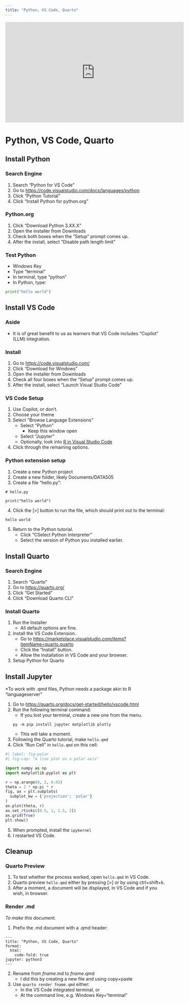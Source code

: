 ```yaml
---
title: "Python, VS Code, Quarto"
---
```


<iframe width="560" height="315" src="https://www.youtube.com/embed/ExpLC4r4H9M?si=MLYwcLljQ4oYeQlN" title="YouTube video player" frameborder="0" allow="accelerometer; autoplay; clipboard-write; encrypted-media; gyroscope; picture-in-picture; web-share" referrerpolicy="strict-origin-when-cross-origin" allowfullscreen></iframe>

# Python, VS Code, Quarto


## Install Python

### Search Engine

1. Search "Python for VS Code"
2. Go to [https://code.visualstudio.com/docs/languages/python](https://code.visualstudio.com/docs/languages/python)
3. Click "Python Tutorial"
4. Click "Install Python for python.org"

### Python.org

1. Click "Download Python 3.XX.X"
2. Open the installer from Downloads
3. Check both boxes when the "Setup" prompt comes up.
4. After the install, select "Disable path length limit"

### Test Python

- Windows Key
- Type "terminal"
- In terminal, type "python"
- In Python, type:

```python
print("hello world")
```

## Install VS Code

### Aside

- It is of great benefit to us as learners that VS Code includes "Copilot" (LLM) integration.

### Install

1. Go to [https://code.visualstudio.com/](https://code.visualstudio.com/)
2. Click "Download for Windows"
3. Open the installer from Downloads
4. Check all four boxes when the "Setup" prompt comes up.
5. After the install, select "Launch Visual Studio Code"

### VS Code Setup

1. Use Copilot, or don't.
2. Choose your theme
3. Select "Browse Language Extensions"
	-	Select "Python"
        -   Keep this window open
	-	Select "Jupyter"
	-	Optionally, look into [R in Visual Studio Code](https://code.visualstudio.com/docs/languages/r)
4. Click through the remaining options.

### Python extension setup

1. Create a new Python project
2. Create a new folder, likely Documents/DATA505
3. Create a file "hello.py":

```{ filename="hello.py"}
# hello.py

print("hello world")
```

4. Click the [>] button to run the file, which should print out to the terminal:

```email
hello world
```

5. Return to the Python tutorial.
    - Click "CSelect Python Interpreter"
    - Select the version of Python you installed earlier.

## Install Quarto

### Search Engine

1. Search "Quarto"
2. Go to [https://quarto.org/](https://quarto.org/)
3. Click "Get Started"
4. Click "Download Quarto CLI"

### Install Quarto

1. Run the Installer
    -   All default options are fine.
2. Install the VS Code Extension.
    -   Go to [https://marketplace.visualstudio.com/items?itemName=quarto.quarto](https://marketplace.visualstudio.com/items?itemName=quarto.quarto)
    -   Click the "Install" button.
    -   Allow the installation in VS Code and your browser.
3. Setup Python for Quarto

## Install Jupyter

*To work with .qmd files, Python needs a package akin to R "languageserver"

1. Go to [https://quarto.org/docs/get-started/hello/vscode.html](https://quarto.org/docs/get-started/hello/vscode.html)
2. Run the following terminal command:
    -   If you lost your terminal, create a new one from the menu.
```terminal
py -m pip install jupyter matplotlib plotly
```
    -   This will take a moment.
3. Following the Quarto tutorial, make `hello.qmd`
4. Click "Run Cell" in `hello.qmd` on this cell:
```python
#| label: fig-polar
#| fig-cap: "A line plot on a polar axis"

import numpy as np
import matplotlib.pyplot as plt

r = np.arange(0, 2, 0.01)
theta = 2 * np.pi * r
fig, ax = plt.subplots(
  subplot_kw = {'projection': 'polar'} 
)
ax.plot(theta, r)
ax.set_rticks([0.5, 1, 1.5, 2])
ax.grid(True)
plt.show()
```
5. When prompted, install the `ipykernel`
6. I restarted VS Code.

## Cleanup

### Quarto Preview

1. To test whether the process worked, open `hello.qmd` in VS Code.
2. Quarto preview `hello.qmd` either by pressing [>] or by using ctrl+shift+k.
3. After a moment, a document will be displayed, in VS Code and if you wish, in browser.

### Render .md

*To make this document.*

1. Prefix the .md document with a .qmd header:
```qmd
---
title: "Python, VS Code, Quarto"
format:
  html:
    code-fold: true
jupyter: python3
---
```
2. Rename from *fname*.md to *fname*.qmd
    - I did this by creating a new file and using copy+paste
3. Use `quarto render fname.qmd` either:
    - In the VS Code integrated terminal, or
    - At the command line, e.g. Windows Key+"terminal"
